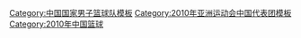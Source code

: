 {{National basketball squad
 | name      = 2010年亚运会男子篮球中国参赛名单
 | bg        = red
 | fg        = yellow
 | country = 中国
 | comp link = 2010年亞洲運動會籃球比賽
 | comp      = 2010年亞洲運動會籃球比賽 - 金牌
 | p1        = |
 | p2        = |
 | p3        = |
 | p4        = [[丁锦辉]] 
 | p5        = [[刘炜]] 
 | p6        = [[张庆鹏]] 
 | p7        = [[王仕鹏]]
 | p8        = [[朱芳雨]] 
 | p9        = [[孙悦 (篮球运动员)|孙悦]] 
 | p10       = [[张兆旭]]
 | p11       = [[张博 (篮球运动员)|张博]] 
 | p12       = [[唐正东]]
 | p13       = [[李晓旭]] 
 | p14       = [[王治郅]]
 | p15       = [[周鹏 (篮球运动员)|周鹏]] 
 | coach     = [[小鲍勃·邓华德|邓华德]]
}}<noinclude>
[[Category:中国国家男子篮球队模板]]
[[Category:2010年亚洲运动会中国代表团模板]]
[[Category:2010年中国篮球]]
</noinclude>